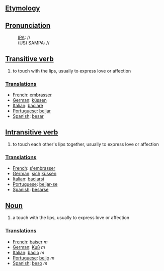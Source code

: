 == [[Etymology]] ==

== [[Pronunciation]] ==
:[[w:IPA|IPA]]: //
:(US) SAMPA: //

== [[Transitive verb]] ==

# to touch with the lips, usually to express love or affection

=== [[Translation]]s ===

*[[French]]: [[embrasser]]
*[[German]]: [[küssen]]
*[[Italian]]: [[baciare]]
*[[Portuguese]]: [[beijar]]
*[[Spanish]]: [[besar]]

== [[Intransitive verb]] ==

# to touch each other's lips together, usually to express love or affection

=== [[Translations]] ===

*[[French]]: [[s'embrasser]]
*[[German]]: [[sich]] [[küssen]]
*[[Italian]]: [[baciarsi]]
*[[Portuguese]]: [[beijar-se]]
*[[Spanish]]: [[besarse]]

== [[Noun]] ==

# a touch with the lips, usually to express love or affection

=== [[Translations]] ===

*[[French]]: [[baiser]] ''m''
*[[German]]: [[Kuß]] ''m''
*[[Italian]]: [[bacio]] ''m''
*[[Portuguese]]: [[beijo]] ''m''
*[[Spanish]]: [[beso]] ''m''